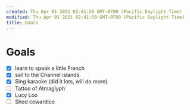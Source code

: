 ```yaml
---
created: Thu Apr 01 2021 02:41:50 GMT-0700 (Pacific Daylight Time)
modified: Thu Apr 01 2021 02:41:50 GMT-0700 (Pacific Daylight Time)
title: Goals
---
```


# Goals

- [x] learn to speak a little French
- [x] sail to the Channel islands
- [x] Sing karaoke (did it lots, will do more)
- [ ] Tattoo of Atmaglyph
- [x] Lucy Loo
- [ ] Shed cowardice
